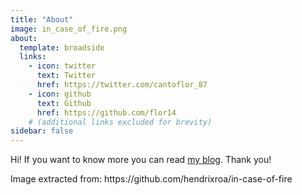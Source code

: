 ```yaml
---
title: "About"
image: in_case_of_fire.png
about:
  template: broadside
  links:
    - icon: twitter
      text: Twitter
      href: https://twitter.com/cantoflor_87
    - icon: github
      text: Github
      href: https://github.com/flor14
    # (additional links excluded for brevity)
sidebar: false
---
```


Hi! If you want to know more you can read [my blog](www.florenciadandrea.com). Thank you!


Image extracted from: https://github.com/hendrixroa/in-case-of-fire
